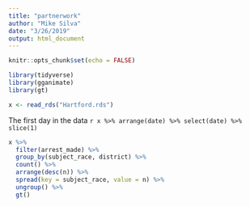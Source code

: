 ```yaml
---
title: "partnerwork"
author: "Mike Silva"
date: "3/26/2019"
output: html_document
---
```


```r
knitr::opts_chunk$set(echo = FALSE)

library(tidyverse)
library(gganimate)
library(gt)
```

```r

x <- read_rds("Hartford.rds")


```
The first day in the data `r x %>% arrange(date) %>% select(date) %>% slice(1)`

```r
x %>%
  filter(arrest_made) %>%
  group_by(subject_race, district) %>%
  count() %>%
  arrange(desc(n)) %>%
  spread(key = subject_race, value = n) %>%
  ungroup() %>%
  gt() 
```

